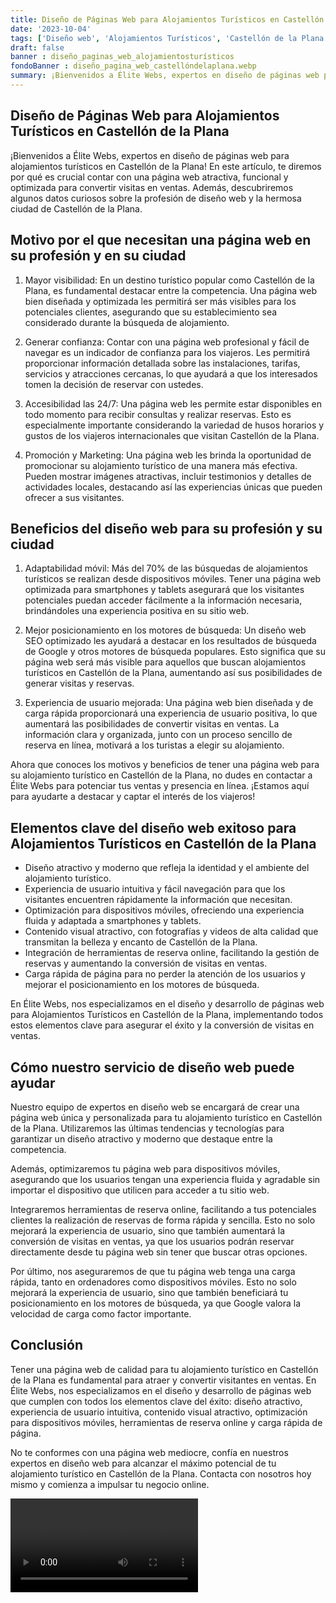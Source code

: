 ```yaml
---
title: Diseño de Páginas Web para Alojamientos Turísticos en Castellón de la Plana
date: '2023-10-04'
tags: ['Diseño web', 'Alojamientos Turísticos', 'Castellón de la Plana']
draft: false
banner : diseño_paginas_web_alojamientosturísticos
fondoBanner : diseño_pagina_web_castellóndelaplana.webp
summary: ¡Bienvenidos a Élite Webs, expertos en diseño de páginas web para alojamientos turísticos en Castellón de la Plana! En este artículo, te diremos por qué es crucial contar con una página web atractiva, funcional y optimizada para convertir visitas en ventas. Además, descubriremos algunos datos curiosos sobre la profesión de diseño web y la hermosa ciudad de Castellón de la Plana.
---
```


## Diseño de Páginas Web para Alojamientos Turísticos en Castellón de la Plana

¡Bienvenidos a Élite Webs, expertos en diseño de páginas web para alojamientos turísticos en Castellón de la Plana! En este artículo, te diremos por qué es crucial contar con una página web atractiva, funcional y optimizada para convertir visitas en ventas. Además, descubriremos algunos datos curiosos sobre la profesión de diseño web y la hermosa ciudad de Castellón de la Plana.

## Motivo por el que necesitan una página web en su profesión y en su ciudad

1. Mayor visibilidad: En un destino turístico popular como Castellón de la Plana, es fundamental destacar entre la competencia. Una página web bien diseñada y optimizada les permitirá ser más visibles para los potenciales clientes, asegurando que su establecimiento sea considerado durante la búsqueda de alojamiento.

2. Generar confianza: Contar con una página web profesional y fácil de navegar es un indicador de confianza para los viajeros. Les permitirá proporcionar información detallada sobre las instalaciones, tarifas, servicios y atracciones cercanas, lo que ayudará a que los interesados tomen la decisión de reservar con ustedes.

3. Accesibilidad las 24/7: Una página web les permite estar disponibles en todo momento para recibir consultas y realizar reservas. Esto es especialmente importante considerando la variedad de husos horarios y gustos de los viajeros internacionales que visitan Castellón de la Plana.

4. Promoción y Marketing: Una página web les brinda la oportunidad de promocionar su alojamiento turístico de una manera más efectiva. Pueden mostrar imágenes atractivas, incluir testimonios y detalles de actividades locales, destacando así las experiencias únicas que pueden ofrecer a sus visitantes.

## Beneficios del diseño web para su profesión y su ciudad

1. Adaptabilidad móvil: Más del 70% de las búsquedas de alojamientos turísticos se realizan desde dispositivos móviles. Tener una página web optimizada para smartphones y tablets asegurará que los visitantes potenciales puedan acceder fácilmente a la información necesaria, brindándoles una experiencia positiva en su sitio web.

2. Mejor posicionamiento en los motores de búsqueda: Un diseño web SEO optimizado les ayudará a destacar en los resultados de búsqueda de Google y otros motores de búsqueda populares. Esto significa que su página web será más visible para aquellos que buscan alojamientos turísticos en Castellón de la Plana, aumentando así sus posibilidades de generar visitas y reservas.

3. Experiencia de usuario mejorada: Una página web bien diseñada y de carga rápida proporcionará una experiencia de usuario positiva, lo que aumentará las posibilidades de convertir visitas en ventas. La información clara y organizada, junto con un proceso sencillo de reserva en línea, motivará a los turistas a elegir su alojamiento.

Ahora que conoces los motivos y beneficios de tener una página web para su alojamiento turístico en Castellón de la Plana, no dudes en contactar a Élite Webs para potenciar tus ventas y presencia en línea. ¡Estamos aquí para ayudarte a destacar y captar el interés de los viajeros!

<GifSeo />

<Cta />

## Elementos clave del diseño web exitoso para Alojamientos Turísticos en Castellón de la Plana

- Diseño atractivo y moderno que refleja la identidad y el ambiente del alojamiento turístico.
- Experiencia de usuario intuitiva y fácil navegación para que los visitantes encuentren rápidamente la información que necesitan.
- Optimización para dispositivos móviles, ofreciendo una experiencia fluida y adaptada a smartphones y tablets.
- Contenido visual atractivo, con fotografías y videos de alta calidad que transmitan la belleza y encanto de Castellón de la Plana.
- Integración de herramientas de reserva online, facilitando la gestión de reservas y aumentando la conversión de visitas en ventas.
- Carga rápida de página para no perder la atención de los usuarios y mejorar el posicionamiento en los motores de búsqueda.

En Élite Webs, nos especializamos en el diseño y desarrollo de páginas web para Alojamientos Turísticos en Castellón de la Plana, implementando todos estos elementos clave para asegurar el éxito y la conversión de visitas en ventas.

## Cómo nuestro servicio de diseño web puede ayudar

Nuestro equipo de expertos en diseño web se encargará de crear una página web única y personalizada para tu alojamiento turístico en Castellón de la Plana. Utilizaremos las últimas tendencias y tecnologías para garantizar un diseño atractivo y moderno que destaque entre la competencia.

Además, optimizaremos tu página web para dispositivos móviles, asegurando que los usuarios tengan una experiencia fluida y agradable sin importar el dispositivo que utilicen para acceder a tu sitio web.

Integraremos herramientas de reserva online, facilitando a tus potenciales clientes la realización de reservas de forma rápida y sencilla. Esto no solo mejorará la experiencia de usuario, sino que también aumentará la conversión de visitas en ventas, ya que los usuarios podrán reservar directamente desde tu página web sin tener que buscar otras opciones.

Por último, nos aseguraremos de que tu página web tenga una carga rápida, tanto en ordenadores como dispositivos móviles. Esto no solo mejorará la experiencia de usuario, sino que también beneficiará tu posicionamiento en los motores de búsqueda, ya que Google valora la velocidad de carga como factor importante.

## Conclusión

Tener una página web de calidad para tu alojamiento turístico en Castellón de la Plana es fundamental para atraer y convertir visitantes en ventas. En Élite Webs, nos especializamos en el diseño y desarrollo de páginas web que cumplen con todos los elementos clave del éxito: diseño atractivo, experiencia de usuario intuitiva, contenido visual atractivo, optimización para dispositivos móviles, herramientas de reserva online y carga rápida de página.

No te conformes con una página web mediocre, confía en nuestros expertos en diseño web para alcanzar el máximo potencial de tu alojamiento turístico en Castellón de la Plana. Contacta con nosotros hoy mismo y comienza a impulsar tu negocio online.

<Video />

<CtaBot job='Alojamientos Turísticos' city='Castellón de la Plana'/>

<Gmaps query='Castellón de la Plana+españa+maps' />